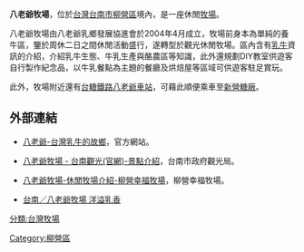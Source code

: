 {{advert|time=2013-04-11T07:50:29+00:00}}

'''八老爺牧場'''，位於[[台灣|台灣]][[台南市|台南市]][[柳營區|柳營區]]境內，是一座休閒[[牧場|牧場]]。

八老爺牧場由八老爺乳鄉發展協進會於2004年4月成立，牧場前身本為單純的養牛區，鑒於周休二日之間休閒活動盛行，遂轉型於觀光休閒牧場。區內含有[[乳牛|乳牛]]資訊的介紹，介紹乳牛生態、牛乳生產與酪農區等知識，此外還規劃DIY教室供遊客自行製作紀念品，以牛乳餐點為主題的餐廳及烘焙屋等區域可供遊客駐足賞玩。

此外，牧場附近還有[[台糖鐵路|台糖鐵路]][[八老爺車站|八老爺車站]]，可藉此順便乘車至[[新營糖廠|新營糖廠]]。

== 外部連結 ==
* {{zh-tw}} [https://web.archive.org/web/20121017032148/http://8milk.ho.net.tw/ 八老爺-台灣乳牛的故鄉]，官方網站。
* {{zh-tw}} [https://web.archive.org/web/20131219181123/http://tour.tainan.gov.tw/view.aspx?sn=81 八老爺牧場 - 台南觀光(官網)-景點介紹]，台南市政府觀光局。
* {{zh-tw}} [https://web.archive.org/web/20130329232615/http://liuying.vrworld.com.tw/farm.php?serno=1 八老爺牧場-休閒牧場介紹-柳營幸福牧場]，柳營幸福牧場。
* [http://travel.udn.com/mag/travel/storypage.jsp?f_ART_ID=44778 台南／八老爺牧場 洋溢乳香]{{Dead link|date=2020年5月 |bot=InternetArchiveBot |fix-attempted=yes }}
{{Scenery-stub}}
[[Category:柳營區|Category:柳營區]]
[[分類:台灣牧場|分類:台灣牧場]]